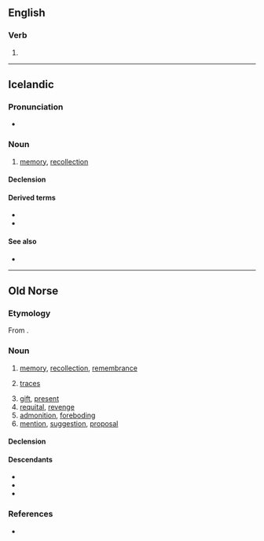 ==English==

===Verb===
{{head|en|verb form}}

# {{present participle of|en|min|nocat=1}}

----

==Icelandic==

===Pronunciation===
* {{IPA|is|/ˈmɪnːiŋk/}}
*: {{rhymes|is|ɪnːiŋk}}

===Noun===
{{is-noun|f|minningar|minningar}}

# [[memory]], [[recollection]]

====Declension====
{{is-decl-noun-f-s1|minn|i|ng|u=u}}

====Derived terms====
* {{l|is|minningargrein}}
* {{l|is|minningargripur}}

====See also====
* {{l|is|minni}}

----

==Old Norse==

===Etymology===
{{PIE root|non|men|id=think}}
From {{suffix|non|minna|ing}}.

===Noun===
{{non-noun|f|minningar|dative=minningu}}

# [[memory]], [[recollection]], [[remembrance]]
# {{lb|non|plural only}} [[trace]]s
# [[gift]], [[present]]
# [[requital]], [[revenge]]
# [[admonition]], [[foreboding]]
# [[mention]], [[suggestion]], [[proposal]]

====Declension====
{{non-decl-f-o|minning|dsv=minningu}}

====Descendants====
{{top2}}
* {{desc|is|minning}}
* {{desc|nn|minning}}
* {{desc|nb|minning}}
{{bottom}}

===References===
* {{R:Zoega}}